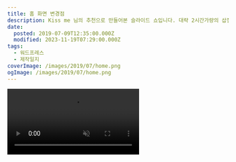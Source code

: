 ```yaml
---
title: 홈 화면 변경점
description: Kiss me 님의 추천으로 만들어본 슬라이드 쇼입니다. 대략 2시간가량의 삽질 끝에 성공했네요 ㅠㅠ 처음엔 background-position을 옮기는 간단한 방법을 사용했는데, background-position을 animation으로 움직여버리면 repaint가 발생하며 렉이 꽤 많이 생깁니다.아마 어지간한 게이밍 PC가 아니라면 꽤 거슬릴 정도로 생길 겁니다. 어떻게 하면 기기에 부담을 안 주고 저런 애니메이션을 표시할 수 있을까 생각하다 img 태그를 사용하고 translateX를 이용해 이미지를
date:
  posted: 2019-07-09T12:35:00.000Z
  modified: 2023-11-19T07:29:00.000Z
tags:
  - 워드프레스
  - 제작일지
coverImage: /images/2019/07/home.png
ogImage: /images/2019/07/home.png
---
```


<video autoPlay muted loop playsInline src="https://i.imgur.com/QUBF3a0.mp4" />

[Kiss me](https://kissme2145.tistory.com/) 님의 추천으로 만들어본 슬라이드 쇼입니다.  
대략 2시간가량의 삽질 끝에 성공했네요 ㅠㅠ

처음엔 background-position을 옮기는 간단한 방법을 사용했는데, background-position을 animation으로 움직여버리면 repaint가 발생하며 렉이 꽤 많이 생깁니다.  
아마 어지간한 게이밍 PC가 아니라면 꽤 거슬릴 정도로 생길 겁니다.

어떻게 하면 기기에 부담을 안 주고 저런 애니메이션을 표시할 수 있을까 생각하다 img 태그를 사용하고 translateX를 이용해 이미지를 옮기면 되지 않을까 하는 생각이 들어 그렇게 진행해봤습니다.

뭐 그러고도 PC에선 이미지가 이상하게 표시되는 문제가 있어 미디어 쿼리를 이용해 기기 너비가 1100px보다 크거나, 기기가 16+n:9의 비를 가졌으면 이미지를 화면에 꽉 채우고 애니메이션이 제거되도록 했습니다.

렉을 최대한 잡는다고 잡았는데도 아직 잡렉이 남아있어 어쩔지 고민입니다 ㅠㅠ

분명 예쁜 기능은 맞는데, 하필 성능이 PC에 비하면 한참 모자란 휴대폰에서만 재생돼야 하는 애니메이션이라니…
